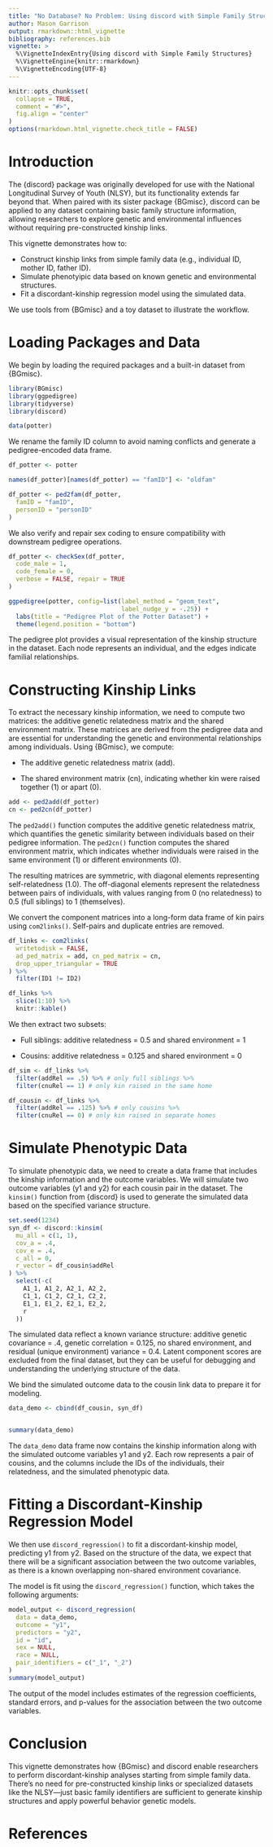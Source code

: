 ```yaml
---
title: "No Database? No Problem: Using discord with Simple Family Structures"
author: Mason Garrison
output: rmarkdown::html_vignette
bibliography: references.bib
vignette: >
  %\VignetteIndexEntry{Using discord with Simple Family Structures}
  %\VignetteEngine{knitr::rmarkdown}
  %\VignetteEncoding{UTF-8}
---
```



```r
knitr::opts_chunk$set(
  collapse = TRUE,
  comment = "#>",
  fig.align = "center"
)
options(rmarkdown.html_vignette.check_title = FALSE)
```


# Introduction

The {discord} package was originally developed for use with the National Longitudinal Survey of Youth (NLSY), but its functionality extends far beyond that. When paired with its sister package {BGmisc}, discord can be applied to any dataset containing basic family structure information, allowing researchers to explore genetic and environmental influences without requiring pre-constructed kinship links.


This vignette demonstrates how to:

- Construct kinship links from simple family data (e.g., individual ID, mother ID, father ID).
- Simulate phenotyipic data based on known genetic and environmental structures.
- Fit a discordant-kinship regression model using the simulated data.

We use tools from {BGmisc} and a toy dataset to illustrate the workflow.


# Loading Packages and Data

We begin by loading the required packages and a built-in dataset from {BGmisc}.


```r
library(BGmisc)
library(ggpedigree)
library(tidyverse)
library(discord)

data(potter)
```


We rename the family ID column to avoid naming conflicts and generate a pedigree-encoded data frame.

```r
df_potter <- potter

names(df_potter)[names(df_potter) == "famID"] <- "oldfam"

df_potter <- ped2fam(df_potter,
  famID = "famID",
  personID = "personID"
)
```


We also verify and repair sex coding to ensure compatibility with downstream pedigree operations.

```r
df_potter <- checkSex(df_potter,
  code_male = 1,
  code_female = 0,
  verbose = FALSE, repair = TRUE
)
```




```r
ggpedigree(potter, config=list(label_method = "geom_text",
                               label_nudge_y = -.25)) +
  labs(title = "Pedigree Plot of the Potter Dataset") +
  theme(legend.position = "bottom")
```

The pedigree plot provides a visual representation of the kinship structure in the dataset. Each node represents an individual, and the edges indicate familial relationships. 


# Constructing Kinship Links

To extract the necessary kinship information, we need to compute two matrices: the additive genetic relatedness matrix and the shared environment matrix. These matrices are derived from the pedigree data and are essential for understanding the genetic and environmental relationships among individuals.
Using {BGmisc}, we compute:

- The additive genetic relatedness matrix (add).

- The shared environment matrix (cn), indicating whether kin were raised together (1) or apart (0).


```r
add <- ped2add(df_potter)
cn <- ped2cn(df_potter)
```

The `ped2add()` function computes the additive genetic relatedness matrix, which quantifies the genetic similarity between individuals based on their pedigree information. The `ped2cn()` function computes the shared environment matrix, which indicates whether individuals were raised in the same environment (1) or different environments (0).

The resulting matrices are symmetric, with diagonal elements representing self-relatedness (1.0). The off-diagonal elements represent the relatedness between pairs of individuals, with values ranging from 0 (no relatedness) to 0.5 (full siblings) to 1 (themselves).

We convert the component matrices into a long-form data frame of kin pairs using `com2links()`. Self-pairs and duplicate entries are removed.


```r
df_links <- com2links(
  writetodisk = FALSE,
  ad_ped_matrix = add, cn_ped_matrix = cn,
  drop_upper_triangular = TRUE
) %>%
  filter(ID1 != ID2)

df_links %>%
  slice(1:10) %>%
  knitr::kable()
```



We then extract two subsets:

- Full siblings: additive relatedness = 0.5 and shared environment = 1

- Cousins: additive relatedness = 0.125 and shared environment = 0

```r
df_sim <- df_links %>%
  filter(addRel == .5) %>% # only full siblings %>%
  filter(cnuRel == 1) # only kin raised in the same home

df_cousin <- df_links %>%
  filter(addRel == .125) %>% # only cousins %>%
  filter(cnuRel == 0) # only kin raised in separate homes
```


# Simulate Phenotypic Data

To simulate phenotypic data, we need to create a data frame that includes the kinship information and the outcome variables. We will simulate two outcome variables (y1 and y2) for each cousin pair in the dataset. The `kinsim()` function from {discord} is used to generate the simulated data based on the specified variance structure.

```r
set.seed(1234)
syn_df <- discord::kinsim(
  mu_all = c(1, 1),
  cov_a = .4,
  cov_e = .4,
  c_all = 0,
  r_vector = df_cousin$addRel
) %>%
  select(-c(
    A1_1, A1_2, A2_1, A2_2,
    C1_1, C1_2, C2_1, C2_2,
    E1_1, E1_2, E2_1, E2_2,
    r
  ))
```

The simulated data reflect a known variance structure: additive genetic covariance = .4, genetic correlation = 0.125, no shared environment, and residual (unique environment) variance = 0.4. Latent component scores are excluded from the final dataset, but they can be useful for debugging and understanding the underlying structure of the data.

We bind the simulated outcome data to the cousin link data to prepare it for modeling.

```r
data_demo <- cbind(df_cousin, syn_df)


summary(data_demo)
```

The `data_demo` data frame now contains the kinship information along with the simulated outcome variables y1 and y2. Each row represents a pair of cousins, and the columns include the IDs of the individuals, their relatedness, and the simulated phenotypic data.


# Fitting a Discordant-Kinship Regression Model

We then use `discord_regression()` to fit a discordant-kinship model, predicting y1 from y2. Based on the structure of the data, we expect that there will be a significant association between the two outcome variables, as there is a known overlapping non-shared environment covariance.

The model is fit using the `discord_regression()` function, which takes the following arguments:

```r
model_output <- discord_regression(
  data = data_demo,
  outcome = "y1",
  predictors = "y2",
  id = "id",
  sex = NULL,
  race = NULL,
  pair_identifiers = c("_1", "_2")
)
summary(model_output)
```

The output of the model includes estimates of the regression coefficients, standard errors, and p-values for the association between the two outcome variables.


# Conclusion

This vignette demonstrates how {BGmisc} and discord enable researchers to perform discordant-kinship analyses starting from simple family data. There’s no need for pre-constructed kinship links or specialized datasets like the NLSY—just basic family identifiers are sufficient to generate kinship structures and apply powerful behavior genetic models.



# References
